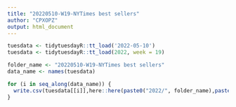 ```yaml
---
title: "20220510-W19-NYTimes best sellers"
author: "CPXOPZ"
output: html_document
---
```


```r
tuesdata <- tidytuesdayR::tt_load('2022-05-10')
tuesdata <- tidytuesdayR::tt_load(2022, week = 19)

```

```r
folder_name <- "20220510-W19-NYTimes best sellers"
data_name <- names(tuesdata)

for (i in seq_along(data_name)) {
  write.csv(tuesdata[[i]],here::here(paste0("2022/", folder_name),paste0(data_name[i],".csv")), row.names = F, na = "")
}

```
